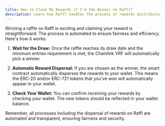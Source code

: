 ```yaml
---
title: How to Claim My Rewards if I'm the Winner on Raffl?
description: Learn how Raffl handles the process of rewards distribution for the lucky winner.
---
```


Winning a raffle on Raffl is exciting and claiming your reward is straightforward. The process is automated to ensure fairness and efficiency. Here's how it works:

1. **Wait for the Draw:** Once the raffle reaches its draw date and the minimum entries requirement is met, the Chainlink VRF will automatically pick a winner.

2. **Automatic Reward Dispersal:** If you are chosen as the winner, the smart contract automatically disperses the rewards to your wallet. This means the ERC-20 and/or ERC-721 tokens that you've won will automatically appear in your wallet.

3. **Check Your Wallet:** You can confirm receiving your rewards by checking your wallet. The new tokens should be reflected in your wallet balance.

Remember, all processes including the dispersal of rewards on Raffl are automated and transparent, ensuring fairness and security.
